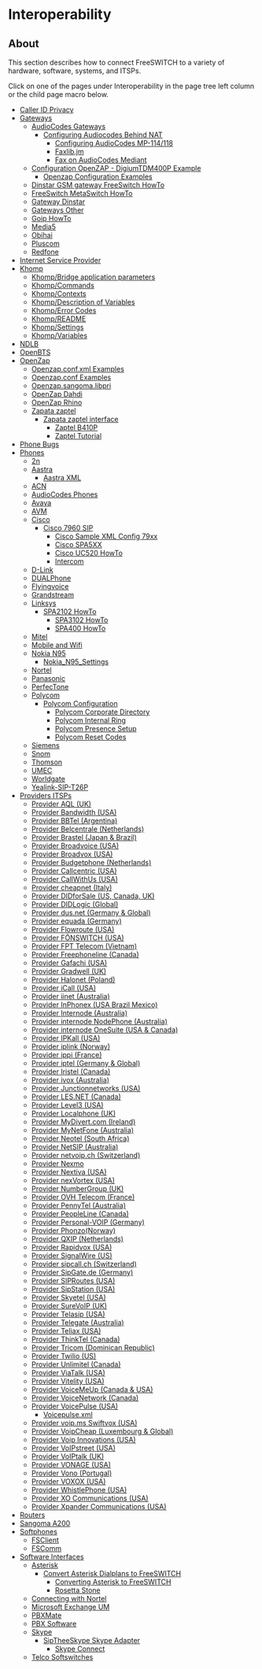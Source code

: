 
# Interoperability 

 

## About

This section describes how to connect FreeSWITCH to a variety of hardware, software, systems, and ITSPs.

Click on one of the pages under Interoperability in the page tree left column or the child page macro below.

* [Caller ID Privacy](./Caller-ID-Privacy_6587537.mdx#about)
* [Gateways](./Gateways/index.mdx#-freeswitch--gateways-)  
   * [AudioCodes Gateways](./Gateways/AudioCodes-Gateways/index.mdx#about)  
      * [Configuring Audiocodes Behind NAT](./Gateways/AudioCodes-Gateways/Configuring-Audiocodes-Behind-NAT_9634418.mdx#about)  
         * [Configuring AudioCodes MP-114/118](./Gateways/AudioCodes-Gateways/9634420.mdx#about)  
         * [Faxlib.jm](./Gateways/AudioCodes-Gateways/Faxlib.jm_13173283.mdx#see-also)  
         * [Fax on AudioCodes Mediant](./Gateways/AudioCodes-Gateways/Fax-on-AudioCodes-Mediant_6586678.mdx#about)  
   * [Configuration OpenZAP - DigiumTDM400P Example](./Gateways/Configuration-OpenZAP---DigiumTDM400P-Example/index.mdx#about)  
      * [Openzap Configuration Examples](./Gateways/Configuration-OpenZAP---DigiumTDM400P-Example/Openzap-Configuration-Examples_7766117.mdx#about)  
   * [Dinstar GSM gateway FreeSwitch HowTo](./Gateways/Dinstar-GSM-gateway-FreeSwitch-HowTo_9633801.mdx#about)  
   * [FreeSwitch MetaSwitch HowTo](./Gateways/FreeSwitch-MetaSwitch-HowTo_9634755.mdx#voicemail-server)  
   * [Gateway Dinstar](./Gateways/Gateway-Dinstar_5046323.mdx#about)  
   * [Gateways Other](./Gateways/Gateways-Other_1967128.mdx#quintum-dx)  
   * [Goip HowTo](./Gateways/Goip-HowTo_1967130.mdx)  
   * [Media5](./Gateways/Media5_1967121.mdx#media5-mediatrix)  
   * [Obihai](./Gateways/Obihai_1967097.mdx#obi100)  
   * [Pluscom](./Gateways/Pluscom_1967119.mdx#pluscom)  
   * [Redfone](./Gateways/Redfone_1967042.mdx#-freeswitch--redfone-)
* [Internet Service Provider](./Internet-Service-Provider_6586875.mdx#united-kingdom)
* [Khomp](./Khomp/index.mdx#about)  
   * [Khomp/Bridge application parameters](./Khomp/13174141.mdx#about)  
   * [Khomp/Commands](./Khomp/13173392.mdx#about)  
   * [Khomp/Contexts](./Khomp/13174170.mdx#groups-contexts)  
   * [Khomp/Description of Variables](./Khomp/13174186.mdx#kuserinfodata)  
   * [Khomp/Error Codes](./Khomp/13174197.mdx#gsm-codes)  
   * [Khomp/README](./Khomp/13173192.mdx#about)  
   * [Khomp/Settings](./Khomp/13174204.mdx#-groups)  
   * [Khomp/Variables](./Khomp/13174206.mdx#-freeswitch--khompvariables-)
* [NDLB](./NDLB_13174057.mdx#about)
* [OpenBTS](./OpenBTS_13173921.mdx#about)
* [OpenZap](./OpenZap/index.mdx#--)  
   * [Openzap.conf.xml Examples](./OpenZap/Openzap.conf.xml-Examples_13173057.mdx#--)  
   * [Openzap.conf Examples](./OpenZap/Openzap.conf-Examples_13173056.mdx#t1)  
   * [Openzap.sangoma.libpri](./OpenZap/Openzap.sangoma.libpri_13173062.mdx#--)  
   * [OpenZap Dahdi](./OpenZap/OpenZap-Dahdi_13173049.mdx#dahdi)  
   * [OpenZap Rhino](./OpenZap/OpenZap-Rhino_13173053.mdx#issues)  
   * [Zapata zaptel](./OpenZap/Zapata-zaptel/index.mdx#see-also-)  
      * [Zapata zaptel interface](./OpenZap/Zapata-zaptel/Zapata-zaptel-interface_13173132.mdx#--)  
         * [Zaptel B410P](./OpenZap/Zapata-zaptel/Zaptel-B410P_13174082.mdx#-freeswitch--zaptel-b410p-)  
         * [Zaptel Tutorial](./OpenZap/Zapata-zaptel/Zaptel-Tutorial_13173122.mdx#--)
* [Phone Bugs](./Phone-Bugs_13173520.mdx#about)
* [Phones](./Phones/index.mdx#feature-grid)  
   * [2n](./Phones/2n_1966916.mdx#about)  
   * [Aastra](./Phones/Aastra/index.mdx#aastra-55i)  
      * [Aastra XML](./Phones/Aastra/Aastra-XML_13173279.mdx#-freeswitch--aastra-xml-)  
   * [ACN](./Phones/ACN_1966918.mdx#iris-3000)  
   * [AudioCodes Phones](./Phones/AudioCodes-Phones_1966922.mdx#blf)  
   * [Avaya](./Phones/Avaya_1966928.mdx#avaya)  
   * [AVM](./Phones/AVM_1966957.mdx#avm-products)  
   * [Cisco](./Phones/Cisco/index.mdx#about)  
      * [Cisco 7960 SIP](./Phones/Cisco/Cisco-7960-SIP_1966945.mdx#about)  
         * [Cisco Sample XML Config 79xx](./Phones/Cisco/Cisco-Sample-XML-Config-79xx_1967002.mdx#introduction)  
         * [Cisco SPA5XX](./Phones/Cisco/Cisco-SPA5XX_13173601.mdx#about)  
         * [Cisco UC520 HowTo](./Phones/Cisco/Cisco-UC520-HowTo_1967008.mdx#introduction)  
         * [Intercom](./Phones/Cisco/Intercom_1966939.mdx#goal)  
   * [D-Link](./Phones/D-Link_1967012.mdx#d-link-div-140)  
   * [DUALPhone](./Phones/DUALPhone_1967014.mdx#dualphone-3081)  
   * [Flyingvoice](./Phones/Flyingvoice_61210887.mdx#about)  
   * [Grandstream](./Phones/Grandstream_1966936.mdx#service)  
   * [Linksys](./Phones/Linksys/index.mdx#spa-2002)  
      * [SPA2102 HowTo](./Phones/Linksys/SPA2102-HowTo_1966974.mdx#self)  
         * [SPA3102 HowTo](./Phones/Linksys/SPA3102-HowTo_1966971.mdx#security)  
         * [SPA400 HowTo](./Phones/Linksys/SPA400-HowTo_1966969.mdx#spa400-quirks)  
   * [Mitel](./Phones/Mitel_1966959.mdx#mitel-devices)  
   * [Mobile and Wifi](./Phones/Mobile-and-Wifi_1967126.mdx#loctec-wp04)  
   * [Nokia N95](./Phones/Nokia-N95/index.mdx#about)  
      * [Nokia\_N95\_Settings](./Phones/Nokia-N95/Nokia_N95_Settings_13174184.mdx#about)  
   * [Nortel](./Phones/Nortel_1966932.mdx#nortelavaya)  
   * [Panasonic](./Phones/Panasonic_1966947.mdx#kx-ut670)  
   * [PerfecTone](./Phones/PerfecTone_1967038.mdx#perfectone-ip301-v137)  
   * [Polycom](./Phones/Polycom/index.mdx#about)  
      * [Polycom Configuration](./Phones/Polycom/Polycom-Configuration_1967052.mdx#fonts)  
         * [Polycom Corporate Directory](./Phones/Polycom/Polycom-Corporate-Directory_1967076.mdx#cd)  
         * [Polycom Internal Ring](./Phones/Polycom/Polycom-Internal-Ring_1967074.mdx#about)  
         * [Polycom Presence Setup](./Phones/Polycom/Polycom-Presence-Setup_1967070.mdx#about)  
         * [Polycom Reset Codes](./Phones/Polycom/Polycom-Reset-Codes_1967072.mdx#reset-codes)  
   * [Siemens](./Phones/Siemens_1966949.mdx#siemens)  
   * [Snom](./Phones/Snom_1966934.mdx#snom-m3)  
   * [Thomson](./Phones/Thomson_1966951.mdx#thomson)  
   * [UMEC](./Phones/UMEC_1966953.mdx#umec)  
   * [Worldgate](./Phones/Worldgate_1966955.mdx#worldgate)  
   * [Yealink-SIP-T26P](./Phones/Yealink-SIP-T26P_13173255.mdx#logo)
* [Providers ITSPs](./Providers-ITSPs/index.mdx#about)  
   * [Provider AQL (UK)](./Providers-ITSPs/2883627.mdx#aqlcomhttpaqlcom)  
   * [Provider Bandwidth (USA)](./Providers-ITSPs/2883631.mdx#bandwidthcomhttpbandwidthcom)  
   * [Provider BBTel (Argentina)](./Providers-ITSPs/2883633.mdx#bbtelnet-argentina)  
   * [Provider Belcentrale (Netherlands)](./Providers-ITSPs/2883643.mdx#belcentralenlhttpbelcentralenl)  
   * [Provider Brastel (Japan & Brazil)](./Providers-ITSPs/2883645.mdx#brastelcomhttpbrastelcom)  
   * [Provider Broadvoice (USA)](./Providers-ITSPs/2883657.mdx#dns-srv-and-broadvoice)  
   * [Provider Broadvox (USA)](./Providers-ITSPs/2883699.mdx#srv-records)  
   * [Provider Budgetphone (Netherlands)](./Providers-ITSPs/2883666.mdx#budgetphonenlhttpwwwbudgetphonenl)  
   * [Provider Callcentric (USA)](./Providers-ITSPs/2883670.mdx#-freeswitch--provider-callcentric-usa-)  
   * [Provider CallWithUs (USA)](./Providers-ITSPs/2883680.mdx#callwithuscomhttpcallwithuscom)  
   * [Provider cheapnet (Italy)](./Providers-ITSPs/2883682.mdx#cheapnetithttpcheapnetit)  
   * [Provider DIDforSale (US, Canada, UK)](./Providers-ITSPs/2883684.mdx#didforsalecomhttpdidforsalecom)  
   * [Provider DIDLogic (Global)](./Providers-ITSPs/2883686.mdx#didlogiccomhttpdidlogiccom)  
   * [Provider dus.net (Germany & Global)](./Providers-ITSPs/2883688.mdx#dusnethttpwwwdusnet)  
   * [Provider equada (Germany)](./Providers-ITSPs/10289417.mdx#about)  
   * [Provider Flowroute (USA)](./Providers-ITSPs/2883692.mdx#flowroutecomhttpflowroutecom)  
   * [Provider FŌNSWITCH (USA)](./Providers-ITSPs/2883695.mdx#-freeswitch--provider-fnswitch-usa-)  
   * [Provider FPT Telecom (Vietnam)](./Providers-ITSPs/5046346.mdx#-freeswitch--provider-fpt-telecom-vietnam-)  
   * [Provider Freephoneline (Canada)](./Providers-ITSPs/2883697.mdx#dialplan-setup)  
   * [Provider Gafachi (USA)](./Providers-ITSPs/2883707.mdx#gafachicomhttpgafachicom)  
   * [Provider Gradwell (UK)](./Providers-ITSPs/2883709.mdx#gradwellcomhttpgradwellcom)  
   * [Provider Halonet (Poland)](./Providers-ITSPs/2883711.mdx#halonetplhttphalonetpl)  
   * [Provider iCall (USA)](./Providers-ITSPs/2883713.mdx#icallcomhttpicallcom)  
   * [Provider iinet (Australia)](./Providers-ITSPs/2883717.mdx#warning)  
   * [Provider InPhonex (USA Brazil Mexico)](./Providers-ITSPs/2883719.mdx#inphonexcomhttpinphonexcom)  
   * [Provider Internode (Australia)](./Providers-ITSPs/2883721.mdx#internodeonnethttpinternodeonnet)  
   * [Provider internode NodePhone (Australia)](./Providers-ITSPs/2883814.mdx#internodeonnethttpinternodeonnet)  
   * [Provider internode OneSuite (USA & Canada)](./Providers-ITSPs/2883819.mdx#onesuitecomhttpwwwonesuitecom)  
   * [Provider IPKall (USA)](./Providers-ITSPs/2883723.mdx#ipkallcomhttpipkallcom)  
   * [Provider iplink (Norway)](./Providers-ITSPs/2883725.mdx#iplinkcomhttpiplinkcom)  
   * [Provider ippi (France)](./Providers-ITSPs/2883729.mdx#ippicomhttpippicom)  
   * [Provider iptel (Germany & Global)](./Providers-ITSPs/2883727.mdx#iptelorghttpiptelorg)  
   * [Provider Iristel (Canada)](./Providers-ITSPs/2883733.mdx#iristelcomhttpiristelcom)  
   * [Provider ivox (Australia)](./Providers-ITSPs/2883735.mdx#for-outbound-calls-to-work)  
   * [Provider Junctionnetworks (USA)](./Providers-ITSPs/2883740.mdx#-freeswitch--provider-junctionnetworks-usa-)  
   * [Provider LES.NET (Canada)](./Providers-ITSPs/2883742.mdx#lesnethttplesnet)  
   * [Provider Level3 (USA)](./Providers-ITSPs/2883744.mdx#level3comhttplevel3com)  
   * [Provider Localphone (UK)](./Providers-ITSPs/2883746.mdx#-freeswitch--provider-localphone-uk-)  
   * [Provider MyDivert.com (Ireland)](./Providers-ITSPs/2883779.mdx#mydivertcomhttpwwwmydivertcom)  
   * [Provider MyNetFone (Australia)](./Providers-ITSPs/2883782.mdx#references)  
   * [Provider Neotel (South Africa)](./Providers-ITSPs/2883786.mdx#domain-ip)  
   * [Provider NetSIP (Australia)](./Providers-ITSPs/2883810.mdx#comments)  
   * [Provider netvoip.ch (Switzerland)](./Providers-ITSPs/2883812.mdx#inbound-calling)  
   * [Provider Nexmo](./Providers-ITSPs/Provider-Nexmo_6587737.mdx#notes)  
   * [Provider Nextiva (USA)](./Providers-ITSPs/2883800.mdx#troubleshooting-)  
   * [Provider nexVortex (USA)](./Providers-ITSPs/2883808.mdx#nexvortexcomhttpnexvortexcom)  
   * [Provider NumberGroup (UK)](./Providers-ITSPs/2883816.mdx#-freeswitch--provider-numbergroup-uk-)  
   * [Provider OVH Telecom (France)](./Providers-ITSPs/2883821.mdx#-freeswitch--provider-ovh-telecom-france-)  
   * [Provider PennyTel (Australia)](./Providers-ITSPs/2883823.mdx#-freeswitch--provider-pennytel-australia-)  
   * [Provider PeopleLine (Canada)](./Providers-ITSPs/2883827.mdx#-freeswitch--provider-peopleline-canada-)  
   * [Provider Personal-VOIP (Germany)](./Providers-ITSPs/2883829.mdx#-freeswitch--provider-personal-voip-germany-)  
   * [Provider Phonzo(Norway)](./Providers-ITSPs/2883831.mdx#-freeswitch--provider-phonzonorway-)  
   * [Provider QXIP (Netherlands)](./Providers-ITSPs/2883833.mdx#sample-gateway)  
   * [Provider Rapidvox (USA)](./Providers-ITSPs/2883835.mdx#-freeswitch--provider-rapidvox-usa-)  
   * [Provider SignalWire (US)](./Providers-ITSPs/20709712.mdx#-freeswitch--provider-signalwire-us-)  
   * [Provider sipcall.ch (Switzerland)](./Providers-ITSPs/2883838.mdx#wwwsipcallchhttpwwwsipcallch)  
   * [Provider SipGate.de (Germany)](./Providers-ITSPs/2883840.mdx#wwwsipgatedehttpwwwsipgatede)  
   * [Provider SIPRoutes (USA)](./Providers-ITSPs/2883847.mdx#-freeswitch--provider-siproutes-usa-)  
   * [Provider SipStation (USA)](./Providers-ITSPs/2883850.mdx#-freeswitch--provider-sipstation-usa-)  
   * [Provider Skyetel (USA)](./Providers-ITSPs/39419968.mdx#-or)  
   * [Provider SureVoIP (UK)](./Providers-ITSPs/2883852.mdx#-freeswitch--provider-surevoip-uk-)  
   * [Provider Telasip (USA)](./Providers-ITSPs/2883856.mdx#-freeswitch--provider-telasip-usa-)  
   * [Provider Telegate (Australia)](./Providers-ITSPs/2883905.mdx#-freeswitch--provider-telegate-australia-)  
   * [Provider Teliax (USA)](./Providers-ITSPs/2883854.mdx#-freeswitch--provider-teliax-usa-)  
   * [Provider ThinkTel (Canada)](./Providers-ITSPs/2883860.mdx#-freeswitch--provider-thinktel-canada-)  
   * [Provider Tricom (Dominican Republic)](./Providers-ITSPs/2883862.mdx#wwwtricomnethttpwwwtricomnet)  
   * [Provider Twilio (US)](./Providers-ITSPs/2883943.mdx#-freeswitch--provider-twilio-us-)  
   * [Provider Unlimitel (Canada)](./Providers-ITSPs/2883864.mdx#-freeswitch--provider-unlimitel-canada-)  
   * [Provider ViaTalk (USA)](./Providers-ITSPs/2883866.mdx#-freeswitch--provider-viatalk-usa-)  
   * [Provider Vitelity (USA)](./Providers-ITSPs/2883868.mdx#notes)  
   * [Provider VoiceMeUp (Canada & USA)](./Providers-ITSPs/2883874.mdx#comments)  
   * [Provider VoiceNetwork (Canada)](./Providers-ITSPs/2883878.mdx#-freeswitch--provider-voicenetwork-canada-)  
   * [Provider VoicePulse (USA)](./Providers-ITSPs/2883880.mdx#voicepulse-warning)  
      * [Voicepulse.xml](./Providers-ITSPs/Provider-VoicePulse-(USA)/Voicepulse.xml_13174069.mdx#voicepulse-warning)  
   * [Provider voip.ms Swiftvox (USA)](./Providers-ITSPs/2883894.mdx#config)  
   * [Provider VoipCheap (Luxembourg & Global)](./Providers-ITSPs/2883885.mdx#about-voipcheap)  
   * [Provider Voip Innovations (USA)](./Providers-ITSPs/2883882.mdx#inbound-calling)  
   * [Provider VoIPstreet (USA)](./Providers-ITSPs/2883887.mdx#voipstreetcomhttpvoipstreetcom)  
   * [Provider VoIPtalk (UK)](./Providers-ITSPs/2883890.mdx#-freeswitch--provider-voiptalk-uk-)  
   * [Provider VONAGE (USA)](./Providers-ITSPs/2883896.mdx#-freeswitch--provider-vonage-usa-)  
   * [Provider Vono (Portugal)](./Providers-ITSPs/2883898.mdx#-freeswitch--provider-vono-portugal-)  
   * [Provider VOXOX (USA)](./Providers-ITSPs/2883858.mdx#-freeswitch--provider-voxox-usa-)  
   * [Provider WhistlePhone (USA)](./Providers-ITSPs/2883900.mdx#-freeswitch--provider-whistlephone-usa-)  
   * [Provider XO Communications (USA)](./Providers-ITSPs/3966198.mdx#-freeswitch--provider-xo-communications-usa-)  
   * [Provider Xpander Communications (USA)](./Providers-ITSPs/2883902.mdx#-freeswitch--provider-xpander-communications-usa-)
* [Routers](./Routers_1967147.mdx#comcast)
* [Sangoma A200](./Sangoma-A200_13174091.mdx#--)
* [Softphones](./Softphones/index.mdx#about)  
   * [FSClient](./Softphones/FSClient_7143562.mdx#about)  
   * [FSComm](./Softphones/FSComm_7143564.mdx#about)
* [Software Interfaces](./Software-Interfaces/index.mdx#-freeswitch--software-interfaces-)  
   * [Asterisk](./Software-Interfaces/Asterisk/index.mdx#about)  
      * [Convert Asterisk Dialplans to FreeSWITCH](./Software-Interfaces/Asterisk/Convert-Asterisk-Dialplans-to-FreeSWITCH/index.mdx#--)  
         * [Converting Asterisk to FreeSWITCH](./Software-Interfaces/Asterisk/Convert-Asterisk-Dialplans-to-FreeSWITCH/Converting-Asterisk-to-FreeSWITCH_7144146.mdx#about)  
         * [Rosetta Stone](./Software-Interfaces/Asterisk/Rosetta-Stone_1966991.mdx#dialplan)  
   * [Connecting with Nortel](./Software-Interfaces/Connecting-with-Nortel_3966402.mdx#acls)  
   * [Microsoft Exchange UM](./Software-Interfaces/Microsoft-Exchange-UM_1967137.mdx#usage)  
   * [PBXMate](./Software-Interfaces/PBXMate_13174005.mdx#about)  
   * [PBX Software](./Software-Interfaces/PBX-Software_1967143.mdx#-freeswitch--pbx-software-)  
   * [Skype](./Software-Interfaces/Skype/index.mdx#about)  
      * [SipTheeSkype Skype Adapter](./Software-Interfaces/Skype/SipTheeSkype-Skype-Adapter_1967135.mdx#usage)  
         * [Skype Connect](./Software-Interfaces/Skype/Skype-Connect_13173678.mdx#about)  
   * [Telco Softswitches](./Software-Interfaces/Telco-Softswitches_1967145.mdx#-freeswitch--telco-softswitches-)


